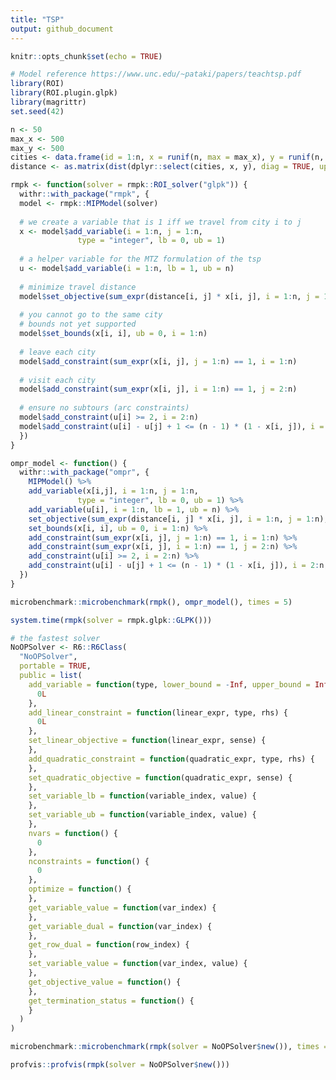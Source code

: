 ```yaml
---
title: "TSP"
output: github_document
---
```


```r
knitr::opts_chunk$set(echo = TRUE)
```

```r
# Model reference https://www.unc.edu/~pataki/papers/teachtsp.pdf
library(ROI)
library(ROI.plugin.glpk)
library(magrittr)
set.seed(42)

n <- 50
max_x <- 500
max_y <- 500
cities <- data.frame(id = 1:n, x = runif(n, max = max_x), y = runif(n, max = max_y))
distance <- as.matrix(dist(dplyr::select(cities, x, y), diag = TRUE, upper = TRUE))

rmpk <- function(solver = rmpk::ROI_solver("glpk")) {
  withr::with_package("rmpk", {
  model <- rmpk::MIPModel(solver)
  
  # we create a variable that is 1 iff we travel from city i to j
  x <- model$add_variable(i = 1:n, j = 1:n,
               type = "integer", lb = 0, ub = 1)
  
  # a helper variable for the MTZ formulation of the tsp
  u <- model$add_variable(i = 1:n, lb = 1, ub = n)
  
  # minimize travel distance
  model$set_objective(sum_expr(distance[i, j] * x[i, j], i = 1:n, j = 1:n), "min")
  
  # you cannot go to the same city
  # bounds not yet supported
  model$set_bounds(x[i, i], ub = 0, i = 1:n)
  
  # leave each city
  model$add_constraint(sum_expr(x[i, j], j = 1:n) == 1, i = 1:n)
  
  # visit each city
  model$add_constraint(sum_expr(x[i, j], i = 1:n) == 1, j = 2:n)
  
  # ensure no subtours (arc constraints)
  model$add_constraint(u[i] >= 2, i = 2:n)
  model$add_constraint(u[i] - u[j] + 1 <= (n - 1) * (1 - x[i, j]), i = 2:n, j = 2:n)
  })
}

ompr_model <- function() {
  withr::with_package("ompr", {
    MIPModel() %>%
    add_variable(x[i,j], i = 1:n, j = 1:n,
               type = "integer", lb = 0, ub = 1) %>%
    add_variable(u[i], i = 1:n, lb = 1, ub = n) %>%
    set_objective(sum_expr(distance[i, j] * x[i, j], i = 1:n, j = 1:n), "min") %>%
    set_bounds(x[i, i], ub = 0, i = 1:n) %>%
    add_constraint(sum_expr(x[i, j], j = 1:n) == 1, i = 1:n) %>%
    add_constraint(sum_expr(x[i, j], i = 1:n) == 1, j = 2:n) %>%
    add_constraint(u[i] >= 2, i = 2:n) %>%
    add_constraint(u[i] - u[j] + 1 <= (n - 1) * (1 - x[i, j]), i = 2:n, j = 2:n)
  })
}

microbenchmark::microbenchmark(rmpk(), ompr_model(), times = 5)
```

```r
system.time(rmpk(solver = rmpk.glpk::GLPK()))
```

```r
# the fastest solver
NoOPSolver <- R6::R6Class(
  "NoOPSolver",
  portable = TRUE,
  public = list(
    add_variable = function(type, lower_bound = -Inf, upper_bound = Inf) {
      0L
    },
    add_linear_constraint = function(linear_expr, type, rhs) {
      0L
    },
    set_linear_objective = function(linear_expr, sense) {
    },
    add_quadratic_constraint = function(quadratic_expr, type, rhs) {
    },
    set_quadratic_objective = function(quadratic_expr, sense) {
    },
    set_variable_lb = function(variable_index, value) {
    },
    set_variable_ub = function(variable_index, value) {
    },
    nvars = function() {
      0
    },
    nconstraints = function() {
      0
    },
    optimize = function() {
    },
    get_variable_value = function(var_index) {
    },
    get_variable_dual = function(var_index) {
    },
    get_row_dual = function(row_index) {
    },
    set_variable_value = function(var_index, value) {
    },
    get_objective_value = function() {
    },
    get_termination_status = function() {
    }
  )
)
```

```r
microbenchmark::microbenchmark(rmpk(solver = NoOPSolver$new()), times = 5)
```


```r
profvis::profvis(rmpk(solver = NoOPSolver$new()))
```

